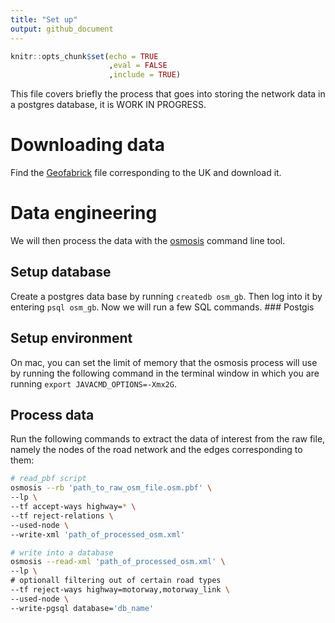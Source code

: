 ```yaml
---
title: "Set up"
output: github_document
---
```


```r
knitr::opts_chunk$set(echo = TRUE
                      ,eval = FALSE
                      ,include = TRUE)
```

This file covers briefly the process that goes into storing the network data in a postgres database, it is WORK IN PROGRESS. 

# Downloading data

Find the [Geofabrick](http://download.geofabrik.de/europe/great-britain.html) file corresponding to the UK and download it. 

# Data engineering

We will then process the data with the [osmosis](https://wiki.openstreetmap.org/wiki/Osmosis) command line tool.

## Setup database

Create a postgres data base by running `createdb osm_gb`. Then log into it by entering `psql osm_gb`. Now we will run a few SQL commands.
### Postgis


## Setup environment

On mac, you can set the limit of memory that the osmosis process will use by running the following command in the terminal window in which you are running `export JAVACMD_OPTIONS=-Xmx2G`.

## Process data

Run the following commands to extract the data of interest from the raw file, namely the nodes of the road network and the edges corresponding to them:

```bash

# read_pbf script
osmosis --rb 'path_to_raw_osm_file.osm.pbf' \
--lp \
--tf accept-ways highway=* \
--tf reject-relations \
--used-node \
--write-xml 'path_of_processed_osm.xml'

# write into a database
osmosis --read-xml 'path_of_processed_osm.xml' \
--lp \
# optionall filtering out of certain road types
--tf reject-ways highway=motorway,motorway_link \ 
--used-node \
--write-pgsql database='db_name'

```





